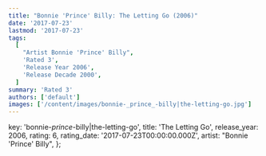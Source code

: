```yaml
---
title: "Bonnie 'Prince' Billy: The Letting Go (2006)"
date: '2017-07-23'
lastmod: '2017-07-23'
tags:
  [
    "Artist Bonnie 'Prince' Billy",
    'Rated 3',
    'Release Year 2006',
    'Release Decade 2000',
  ]
summary: 'Rated 3'
authors: ['default']
images: ['/content/images/bonnie-_prince_-billy|the-letting-go.jpg']
---
```


  key: 'bonnie-_prince_-billy|the-letting-go',
  title: 'The Letting Go',
  release_year: 2006,
  rating: 6,
  rating_date: '2017-07-23T00:00:00.000Z',
  artist: "Bonnie 'Prince' Billy",
};

<MusicRating data={data} />
